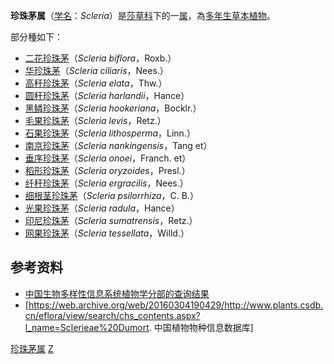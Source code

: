 {{Automatic taxobox
| taxon = Scleria
| image = Starr 090213-2476 Unknown cyperaceae.jpg
| image_caption = ''[[Scleria_testacea|Scleria testacea]]'' 
| authority = P. J. Bergius
}}
'''珍珠茅属'''（[[学名|学名]]：''Scleria''）是[[莎草科|莎草科]]下的一[[属|属]]，為[[多年生草本植物|多年生草本植物]]。

部分種如下：
*[[二花珍珠茅|二花珍珠茅]]（''Scleria biflora''，Roxb.）
*[[华珍珠茅|华珍珠茅]]（''Scleria ciliaris ''，Nees.）
*[[高秆珍珠茅|高秆珍珠茅]]（''Scleria elata''，Thw.）
*[[圆秆珍珠茅|圆秆珍珠茅]]（''Scleria harlandii''，Hance）
*[[黑鳞珍珠茅|黑鳞珍珠茅]]（''Scleria hookeriana''，Bocklr.）
*[[毛果珍珠茅|毛果珍珠茅]]（''Scleria levis''，Retz.）
*[[石果珍珠茅|石果珍珠茅]]（''Scleria lithosperma''，Linn.）
*[[南京珍珠茅|南京珍珠茅]]（''Scleria nankingensis''，Tang et）
*[[垂序珍珠茅|垂序珍珠茅]]（''Scleria onoei''，Franch. et）
*[[稻形珍珠茅|稻形珍珠茅]]（''Scleria oryzoides''，Presl.）
*[[纤秆珍珠茅|纤秆珍珠茅]]（''Scleria ergracilis''，Nees.）
*[[细根茎珍珠茅|细根茎珍珠茅]]（''Scleria psilorrhiza''，C. B.）
*[[光果珍珠茅|光果珍珠茅]]（''Scleria radula''，Hance）
*[[印尼珍珠茅|印尼珍珠茅]]（''Scleria sumatrensis''，Retz.）
*[[网果珍珠茅|网果珍珠茅]]（''Scleria tessellata''，Willd.）

==参考资料==
*[http://vbd.brim.ac.cn/scriptsbd/wzhbm/spname.idc 中国生物多样性信息系统植物学分部的查询结果]{{dead link|date=2018年3月 |bot=InternetArchiveBot |fix-attempted=yes }}
*[https://web.archive.org/web/20160304190429/http://www.plants.csdb.cn/eflora/view/search/chs_contents.aspx?l_name=Sclerieae%20Dumort. 中国植物物种信息数据库]
{{Taxonbar|from=Q2235033}}

[[Category:珍珠茅属|]]
[[Category:莎草科|Z]]